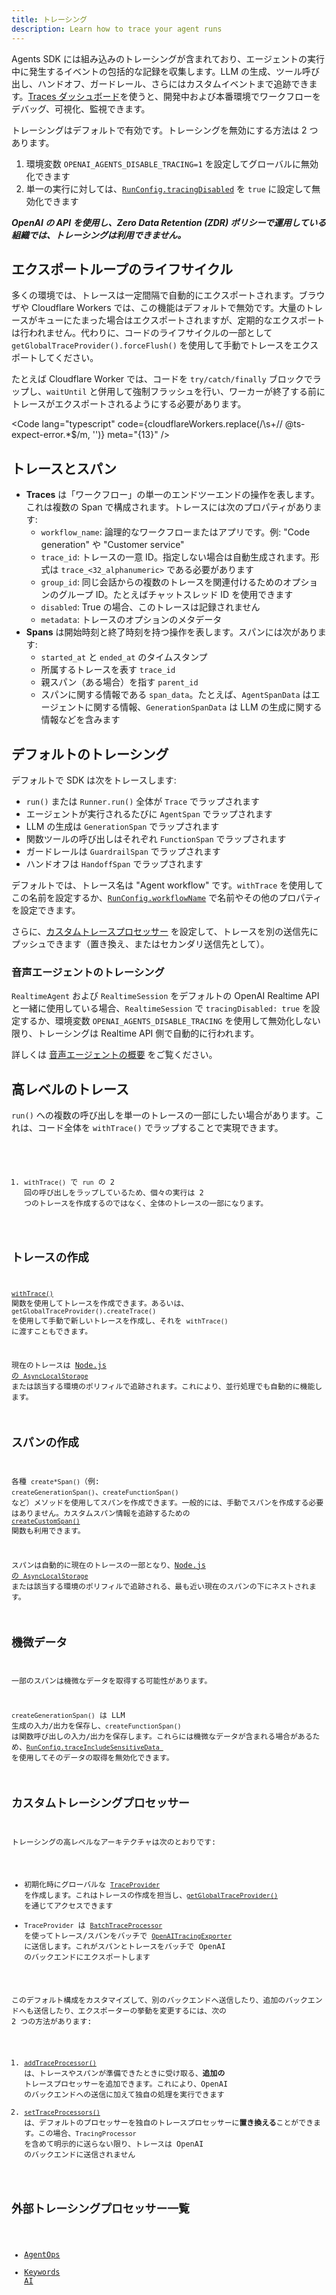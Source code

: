 ```yaml
---
title: トレーシング
description: Learn how to trace your agent runs
---
```



Agents SDK には組み込みのトレーシングが含まれており、エージェントの実行中に発生するイベントの包括的な記録を収集します。LLM の生成、ツール呼び出し、ハンドオフ、ガードレール、さらにはカスタムイベントまで追跡できます。[Traces ダッシュボード](https://platform.openai.com/traces)を使うと、開発中および本番環境でワークフローをデバッグ、可視化、監視できます。

<Aside type="note">

トレーシングはデフォルトで有効です。トレーシングを無効にする方法は 2 つあります。

1. 環境変数 `OPENAI_AGENTS_DISABLE_TRACING=1` を設定してグローバルに無効化できます
2. 単一の実行に対しては、[`RunConfig.tracingDisabled`](/openai-agents-js/openai/agents-core/type-aliases/runconfig/#tracingdisabled) を `true` に設定して無効化できます

**_OpenAI の API を使用し、Zero Data Retention (ZDR) ポリシーで運用している組織では、トレーシングは利用できません。_**

</Aside>

## エクスポートループのライフサイクル

多くの環境では、トレースは一定間隔で自動的にエクスポートされます。ブラウザや Cloudflare Workers では、この機能はデフォルトで無効です。大量のトレースがキューにたまった場合はエクスポートされますが、定期的なエクスポートは行われません。代わりに、コードのライフサイクルの一部として `getGlobalTraceProvider().forceFlush()` を使用して手動でトレースをエクスポートしてください。

たとえば Cloudflare Worker では、コードを `try/catch/finally` ブロックでラップし、`waitUntil` と併用して強制フラッシュを行い、ワーカーが終了する前にトレースがエクスポートされるようにする必要があります。

<Code
  lang="typescript"
  code={cloudflareWorkers.replace(/\s+\/\/ @ts-expect-error.*$/m, '')}
  meta="{13}"
/>

## トレースとスパン

- **Traces** は「ワークフロー」の単一のエンドツーエンドの操作を表します。これは複数の Span で構成されます。トレースには次のプロパティがあります:
  - `workflow_name`: 論理的なワークフローまたはアプリです。例: "Code generation" や "Customer service"
  - `trace_id`: トレースの一意 ID。指定しない場合は自動生成されます。形式は `trace_<32_alphanumeric>` である必要があります
  - `group_id`: 同じ会話からの複数のトレースを関連付けるためのオプションのグループ ID。たとえばチャットスレッド ID を使用できます
  - `disabled`: True の場合、このトレースは記録されません
  - `metadata`: トレースのオプションのメタデータ
- **Spans** は開始時刻と終了時刻を持つ操作を表します。スパンには次があります:
  - `started_at` と `ended_at` のタイムスタンプ
  - 所属するトレースを表す `trace_id`
  - 親スパン（ある場合）を指す `parent_id`
  - スパンに関する情報である `span_data`。たとえば、`AgentSpanData` はエージェントに関する情報、`GenerationSpanData` は LLM の生成に関する情報などを含みます

## デフォルトのトレーシング

デフォルトで SDK は次をトレースします:

- `run()` または `Runner.run()` 全体が `Trace` でラップされます
- エージェントが実行されるたびに `AgentSpan` でラップされます
- LLM の生成は `GenerationSpan` でラップされます
- 関数ツールの呼び出しはそれぞれ `FunctionSpan` でラップされます
- ガードレールは `GuardrailSpan` でラップされます
- ハンドオフは `HandoffSpan` でラップされます

デフォルトでは、トレース名は "Agent workflow" です。`withTrace` を使用してこの名前を設定するか、[`RunConfig.workflowName`](/openai-agents-js/openai/agents-core/type-aliases/runconfig/#workflowname) で名前やその他のプロパティを設定できます。

さらに、[カスタムトレースプロセッサー](#custom-tracing-processors) を設定して、トレースを別の送信先にプッシュできます（置き換え、またはセカンダリ送信先として）。

### 音声エージェントのトレーシング

`RealtimeAgent` および `RealtimeSession` をデフォルトの OpenAI Realtime API と一緒に使用している場合、`RealtimeSession` で `tracingDisabled: true` を設定するか、環境変数 `OPENAI_AGENTS_DISABLE_TRACING` を使用して無効化しない限り、トレーシングは Realtime API 側で自動的に行われます。

詳しくは [音声エージェントの概要](/openai-agents-js/ja/guides/voice-agents) をご覧ください。

## 高レベルのトレース

`run()` への複数の呼び出しを単一のトレースの一部にしたい場合があります。これは、コード全体を `withTrace()` でラップすることで実現できます。

<Code lang="typescript" code={customTraceExample} />

1. `withTrace()` で `run` の 2 回の呼び出しをラップしているため、個々の実行は 2 つのトレースを作成するのではなく、全体のトレースの一部になります。

## トレースの作成

[`withTrace()`](/openai-agents-js/openai/agents-core/functions/withtrace/) 関数を使用してトレースを作成できます。あるいは、`getGlobalTraceProvider().createTrace()` を使用して手動で新しいトレースを作成し、それを `withTrace()` に渡すこともできます。

現在のトレースは [Node.js の `AsyncLocalStorage`](https://nodejs.org/api/async_context.html#class-asynclocalstorage) または該当する環境のポリフィルで追跡されます。これにより、並行処理でも自動的に機能します。

## スパンの作成

各種 `create*Span()`（例: `createGenerationSpan()`、`createFunctionSpan()` など）メソッドを使用してスパンを作成できます。一般的には、手動でスパンを作成する必要はありません。カスタムスパン情報を追跡するための [`createCustomSpan()`](/openai-agents-js/openai/agents-core/functions/createcustomspan/) 関数も利用できます。

スパンは自動的に現在のトレースの一部となり、[Node.js の `AsyncLocalStorage`](https://nodejs.org/api/async_context.html#class-asynclocalstorage) または該当する環境のポリフィルで追跡される、最も近い現在のスパンの下にネストされます。

## 機微データ

一部のスパンは機微なデータを取得する可能性があります。

`createGenerationSpan()` は LLM 生成の入力/出力を保存し、`createFunctionSpan()` は関数呼び出しの入力/出力を保存します。これらには機微なデータが含まれる場合があるため、[`RunConfig.traceIncludeSensitiveData
`](/openai-agents-js/openai/agents-core/type-aliases/runconfig/#traceincludesensitivedata) を使用してそのデータの取得を無効化できます。

## カスタムトレーシングプロセッサー

トレーシングの高レベルなアーキテクチャは次のとおりです:

- 初期化時にグローバルな [`TraceProvider`](/openai-agents-js/openai/agents-core/classes/traceprovider) を作成します。これはトレースの作成を担当し、[`getGlobalTraceProvider()`](/openai-agents-js/openai/agents-core/functions/getglobaltraceprovider/) を通じてアクセスできます
- `TraceProvider` は [`BatchTraceProcessor`](/openai-agents-js/openai/agents-core/classes/batchtraceprocessor/) を使ってトレース/スパンをバッチで [`OpenAITracingExporter`](/openai-agents-js/openai/agents-openai/classes/openaitracingexporter/) に送信します。これがスパンとトレースをバッチで OpenAI のバックエンドにエクスポートします

このデフォルト構成をカスタマイズして、別のバックエンドへ送信したり、追加のバックエンドへも送信したり、エクスポーターの挙動を変更するには、次の 2 つの方法があります:

1. [`addTraceProcessor()`](/openai-agents-js/openai/agents-core/functions/addtraceprocessor) は、トレースやスパンが準備できたときに受け取る、**追加の** トレースプロセッサーを追加できます。これにより、OpenAI のバックエンドへの送信に加えて独自の処理を実行できます
2. [`setTraceProcessors()`](/openai-agents-js/openai/agents-core/functions/settraceprocessors) は、デフォルトのプロセッサーを独自のトレースプロセッサーに**置き換える**ことができます。この場合、`TracingProcessor` を含めて明示的に送らない限り、トレースは OpenAI のバックエンドに送信されません

## 外部トレーシングプロセッサー一覧

- [AgentOps](https://docs.agentops.ai/v2/usage/typescript-sdk#openai-agents-integration)
- [Keywords AI](https://docs.keywordsai.co/integration/development-frameworks/openai-agents-sdk-js)

